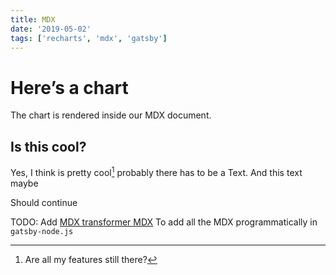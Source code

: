 ```yaml
---
title: MDX
date: '2019-05-02'
tags: ['recharts', 'mdx', 'gatsby']
---
```



# Here’s a chart
The chart is rendered inside our MDX document.

<Chart />


## Is this cool?

Yes, I think is pretty cool[^1] probably there has to be a Text.
And this text maybe

Should continue

[^1]: Are all my features still there?


TODO: Add
[MDX transformer MDX](https://www.gatsbyjs.org/packages/gatsby-transformer-mdx/?=mdx)
To add all the MDX programmatically in `gatsby-node.js`
